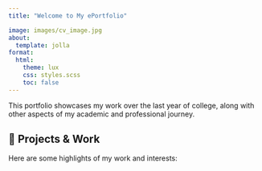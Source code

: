 ```yaml
---
title: "Welcome to My ePortfolio"

image: images/cv_image.jpg
about:
  template: jolla
format:
  html:
    theme: lux
    css: styles.scss
    toc: false
---
```


<div class="hero">
  <p>This portfolio showcases my work over the last year of college, along with other aspects of my academic and professional journey.</p>
</div>

## 📂 Projects & Work

Here are some highlights of my work and interests:






